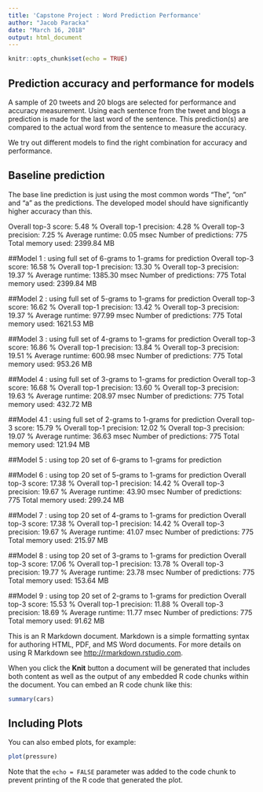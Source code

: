 ```yaml
---
title: 'Capstone Project : Word Prediction Performance'
author: "Jacob Paracka"
date: "March 16, 2018"
output: html_document
---
```


```r
knitr::opts_chunk$set(echo = TRUE)
```

## Prediction accuracy and performance for models 
A sample of 20 tweets and 20 blogs are selected for performance and accuracy measurement. Using each sentence from the tweet and blogs a prediction is made for the last word of the sentence. This prediction(s) are compared to the actual word from the sentence to measure the accuracy. 

We try out different models to find the right combination for accuracy and performance. 

## Baseline prediction 
The base line prediction is just using the most common words "The", "on" and "a" as the predictions. The developed model should have significantly higher accuracy than this. 

Overall top-3 score:     5.48 %
Overall top-1 precision: 4.28 %
Overall top-3 precision: 7.25 %
Average runtime:         0.05 msec
Number of predictions:   775
Total memory used:       2399.84 MB

##Model 1 : using full set of 6-grams to 1-grams for prediction 
Overall top-3 score:     16.58 %
Overall top-1 precision: 13.30 %
Overall top-3 precision: 19.37 %
Average runtime:         1385.30 msec
Number of predictions:   775
Total memory used:       2399.84 MB

##Model 2 : using full set of 5-grams to 1-grams for prediction
Overall top-3 score:     16.62 %
Overall top-1 precision: 13.42 %
Overall top-3 precision: 19.37 %
Average runtime:         977.99 msec
Number of predictions:   775
Total memory used:       1621.53 MB

##Model 3 : using full set of 4-grams to 1-grams for prediction 
Overall top-3 score:     16.86 %
Overall top-1 precision: 13.84 %
Overall top-3 precision: 19.51 %
Average runtime:         600.98 msec
Number of predictions:   775
Total memory used:       953.26 MB

##Model 4 : using full set of 3-grams to 1-grams for prediction 
Overall top-3 score:     16.68 %
Overall top-1 precision: 13.60 %
Overall top-3 precision: 19.63 %
Average runtime:         208.97 msec
Number of predictions:   775
Total memory used:       432.72 MB

##Model 4.1 : using full set of 2-grams to 1-grams for prediction 
Overall top-3 score:     15.79 %
Overall top-1 precision: 12.02 %
Overall top-3 precision: 19.07 %
Average runtime:         36.63 msec
Number of predictions:   775
Total memory used:       121.94 MB



##Model 5 : using top 20 set of 6-grams to 1-grams for prediction 

##Model 6 : using top 20 set of 5-grams to 1-grams for prediction 
Overall top-3 score:     17.38 %
Overall top-1 precision: 14.42 %
Overall top-3 precision: 19.67 %
Average runtime:         43.90 msec
Number of predictions:   775
Total memory used:       299.24 MB

##Model 7 : using top 20 set of 4-grams to 1-grams for prediction 
Overall top-3 score:     17.38 %
Overall top-1 precision: 14.42 %
Overall top-3 precision: 19.67 %
Average runtime:         41.07 msec
Number of predictions:   775
Total memory used:       215.97 MB

##Model 8 : using top 20 set of 3-grams to 1-grams for prediction 
Overall top-3 score:     17.06 %
Overall top-1 precision: 13.78 %
Overall top-3 precision: 19.77 %
Average runtime:         23.78 msec
Number of predictions:   775
Total memory used:       153.64 MB

##Model 9 : using top 20 set of 2-grams to 1-grams for prediction 
Overall top-3 score:     15.53 %
Overall top-1 precision: 11.88 %
Overall top-3 precision: 18.69 %
Average runtime:         11.77 msec
Number of predictions:   775
Total memory used:       91.62 MB









This is an R Markdown document. Markdown is a simple formatting syntax for authoring HTML, PDF, and MS Word documents. For more details on using R Markdown see <http://rmarkdown.rstudio.com>.

When you click the **Knit** button a document will be generated that includes both content as well as the output of any embedded R code chunks within the document. You can embed an R code chunk like this:

```r
summary(cars)
```

## Including Plots

You can also embed plots, for example:

```r
plot(pressure)
```

Note that the `echo = FALSE` parameter was added to the code chunk to prevent printing of the R code that generated the plot.
